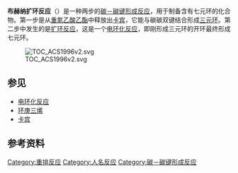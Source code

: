 {{Expand English|Buchner ring expansion}}
'''布赫纳扩环反应'''（{{lang-en|Buchner ring expansion}}）是一种两步的[[碳－碳键|碳－碳键形成反应]]，用于制备含有七元环的化合物。第一步是从[[重氮乙酸乙酯|重氮乙酸乙酯]]中释放出[[卡宾|卡宾]]，它能与碳碳双键结合形成[[环丙烷|三元环]]。第二步中发生的是[[扩环反应|扩环反应]]，这是一个[[电环化反应|电环化反应]]，即刚形成三元环的开环最终形成七元环。

[[File:TOC_ACS1996v2.svg|center]]

== 参见 ==
*[[电环化反应|电环化反应]]
*[[环庚三烯|环庚三烯]]
*[[卡宾|卡宾]]

== 参考资料 ==
{{Reflist}}

{{化学反应小作品}}

[[Category:重排反应|Category:重排反应]]
[[Category:人名反应|Category:人名反应]]
[[Category:碳－碳键形成反应|Category:碳－碳键形成反应]]